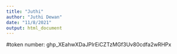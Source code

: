 ```yaml
---
title: "Juthi"
author: "Juthi Dewan"
date: "11/8/2021"
output: html_document
---
```


#token number: 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


```r

```

